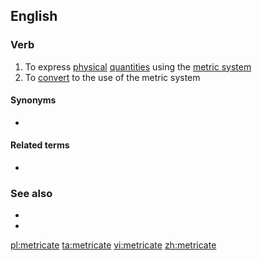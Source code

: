 ==English==

===Verb===
{{en-verb|metricat}}

# To express [[physical]] [[quantity|quantities]] using the [[metric system]]
# To [[convert]] to the use of the metric system

====Synonyms====
* {{sense|jurisdictional conversion to using metric}} {{l|en|metrify}} {{qualifier|US|Canada}}

====Related terms====
* {{l|en|metrication}}

===See also===
* {{l|en|metricize}}
* {{l|en|metrification}}

[[pl:metricate]]
[[ta:metricate]]
[[vi:metricate]]
[[zh:metricate]]